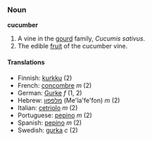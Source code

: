 ===Noun===
'''cucumber''' 
# A vine in the [[gourd]] family, ''Cucumis sativus''.
# The edible [[fruit]] of the cucumber vine.

====Translations====
*Finnish: [[kurkku]] (2)
*French: [[concombre]] ''m'' (2)
*German: [[Gurke]] ''f'' (1, 2)
*Hebrew: [[מלפפון]] (Me'la'fe'fon) ''m'' (2)
*Italian: [[cetriolo]] ''m'' (2)
*Portuguese: [[pepino#Portuguese|pepino]] ''m'' (2)
*Spanish: [[pepino#Spanish|pepino]] ''m'' (2)
*Swedish: [[gurka]] ''c'' (2)